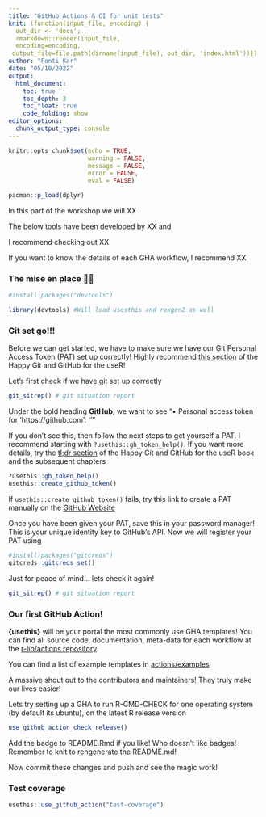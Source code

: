 ```yaml
---
title: "GitHub Actions & CI for unit tests"
knit: (function(input_file, encoding) {
  out_dir <- 'docs';
  rmarkdown::render(input_file,
  encoding=encoding,
 output_file=file.path(dirname(input_file), out_dir, 'index.html'))})
author: "Fonti Kar"
date: "05/10/2022"
output: 
  html_document:
    toc: true
    toc_depth: 3
    toc_float: true
    code_folding: show
editor_options: 
  chunk_output_type: console
---
```


```r
knitr::opts_chunk$set(echo = TRUE,
                      warning = FALSE,
                      message = FALSE,
                      error = FALSE, 
                      eval = FALSE)

pacman::p_load(dplyr)
```

In this part of the workshop we will XX

The below tools have been developed by XX and 

I recommend checking out XX

If you want to know the details of each GHA workflow, I recommend XX 

### The mise en place 👩🍳

```r
#install.packages("devtools")

library(devtools) #Will load usesthis and roxgen2 as well
```

### Git set go!!!

Before we can get started, we have to make sure we have our Git Personal Access Token (PAT) set up correctly! Highly recommend [this section](https://happygitwithr.com/https-pat.html) of the Happy Git and GitHub for the useR!

Let's first check if we have git set up correctly

```r
git_sitrep() # git situation report
```

Under the bold heading **GitHub**, we want to see "• Personal access token for 'https://github.com': '<discovered>'"

If you don't see this, then follow the next steps to get yourself a PAT. I recommend
starting with `?usethis::gh_token_help()`. If you want more details, try the [tl;dr section](https://happygitwithr.com/https-pat.html#tldr) of the Happy Git and GitHub for the useR book and the subsequent chapters

```r
?usethis::gh_token_help()
usethis::create_github_token()
```

If `usethis::create_github_token()` fails, try this link to create a PAT manually on the [GitHub Website](https://github.com/settings/tokens/new?scopes=repo,user,gist,workflow&description=R:GITHUB_PAT)

Once you have been given your PAT, save this in your password manager! This is your unique identity key to GitHub's API. Now we will register your PAT using

```r
#install.packages("gitcreds")
gitcreds::gitcreds_set()
```

Just for peace of mind... lets check it again!

```r
git_sitrep() # git situation report
```

### Our first GitHub Action!

**{usethis}** will be your portal the most commonly use GHA templates! You can find all source code, documentation, meta-data for each workflow at the [r-lib/actions repository](https://github.com/r-lib/actions/graphs/contributors). 

You can find a list of example templates in  [actions/examples](https://github.com/r-lib/actions/tree/v2/examples) 

A massive shout out to the contributors and maintainers! They truly make our lives easier! 

Lets try setting up a GHA to run R-CMD-CHECK for one operating system (by default its ubuntu), on the latest R release version 

```r
use_github_action_check_release()
```

Add the badge to README.Rmd if you like! Who doesn't like badges! Remember to knit to rengenerate the README.md! 

Now commit these changes and push and see the magic work! 

### Test coverage


```r
usethis::use_github_action("test-coverage")
```


